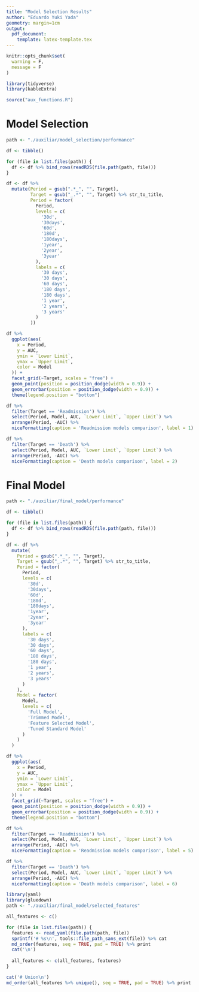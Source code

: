 ```yaml
---
title: "Model Selection Results"
author: "Eduardo Yuki Yada"
geometry: margin=1cm
output: 
  pdf_document:
    template: latex-template.tex
---
```


```r
knitr::opts_chunk$set(
  warning = F,
  message = F
)
```

```r
library(tidyverse)
library(kableExtra)

source("aux_functions.R")
```

# Model Selection

```r
path <- "./auxiliar/model_selection/performance"

df <- tibble()

for (file in list.files(path)) {
  df <- df %>% bind_rows(readRDS(file.path(path, file)))
}

df <- df %>%
  mutate(Period = gsub(".*_", "", Target),
         Target = gsub("_.*", "", Target) %>% str_to_title,
         Period = factor(
           Period,
           levels = c(
             '30d',
             '30days',
             '60d',
             '180d',
             '180days',
             '1year',
             '2year',
             '3year'
           ),
           labels = c(
             '30 days',
             '30 days',
             '60 days',
             '180 days',
             '180 days',
             '1 year',
             '2 years',
             '3 years'
           )
         ))

df %>%
  ggplot(aes(
    x = Period,
    y = AUC,
    ymin = `Lower Limit`,
    ymax = `Upper Limit`,
    color = Model
  )) +
  facet_grid(~Target, scales = "free") + 
  geom_point(position = position_dodge(width = 0.9)) +
  geom_errorbar(position = position_dodge(width = 0.9)) +
  theme(legend.position = "bottom")

df %>%
  filter(Target == 'Readmission') %>%
  select(Period, Model, AUC, `Lower Limit`, `Upper Limit`) %>%
  arrange(Period, -AUC) %>%
  niceFormatting(caption = 'Readmission models comparison', label = 1)

df %>%
  filter(Target == 'Death') %>%
  select(Period, Model, AUC, `Lower Limit`, `Upper Limit`) %>%
  arrange(Period, -AUC) %>%
  niceFormatting(caption = 'Death models comparison', label = 2)
```

# Final Model

```r
path <- "./auxiliar/final_model/performance"

df <- tibble()

for (file in list.files(path)) {
  df <- df %>% bind_rows(readRDS(file.path(path, file)))
}

df <- df %>%
  mutate(
    Period = gsub(".*_", "", Target),
    Target = gsub("_.*", "", Target) %>% str_to_title,
    Period = factor(
      Period,
      levels = c(
        '30d',
        '30days',
        '60d',
        '180d',
        '180days',
        '1year',
        '2year',
        '3year'
      ),
      labels = c(
        '30 days',
        '30 days',
        '60 days',
        '180 days',
        '180 days',
        '1 year',
        '2 years',
        '3 years'
      )
    ),
    Model = factor(
      Model,
      levels = c(
        'Full Model',
        'Trimmed Model',
        'Feature Selected Model',
        'Tuned Standard Model'
      )
    )
  )

df %>%
  ggplot(aes(
    x = Period,
    y = AUC,
    ymin = `Lower Limit`,
    ymax = `Upper Limit`,
    color = Model
  )) +
  facet_grid(~Target, scales = "free") + 
  geom_point(position = position_dodge(width = 0.9)) +
  geom_errorbar(position = position_dodge(width = 0.9)) +
  theme(legend.position = "bottom")

df %>%
  filter(Target == 'Readmission') %>%
  select(Period, Model, AUC, `Lower Limit`, `Upper Limit`) %>%
  arrange(Period, -AUC) %>%
  niceFormatting(caption = 'Readmission models comparison', label = 5)

df %>%
  filter(Target == 'Death') %>%
  select(Period, Model, AUC, `Lower Limit`, `Upper Limit`) %>%
  arrange(Period, -AUC) %>%
  niceFormatting(caption = 'Death models comparison', label = 6)
```

```r
library(yaml)
library(gluedown)
path <- "./auxiliar/final_model/selected_features"

all_features <- c()

for (file in list.files(path)) {
  features <- read_yaml(file.path(path, file))
  sprintf('# %s\n', tools::file_path_sans_ext(file)) %>% cat
  md_order(features, seq = TRUE, pad = TRUE) %>% print
  cat('\n')
  
  all_features <- c(all_features, features)
}

cat('# Union\n')
md_order(all_features %>% unique(), seq = TRUE, pad = TRUE) %>% print
```
